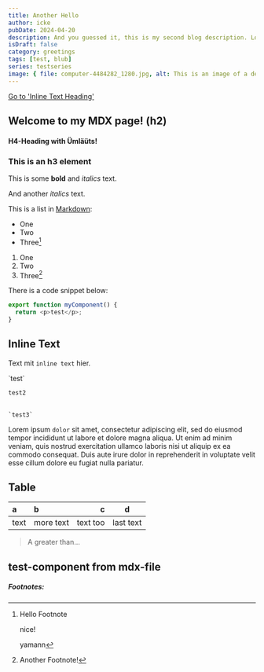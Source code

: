 ```yaml
---
title: Another Hello
author: icke
pubDate: 2024-04-20
description: And you guessed it, this is my second blog description. Lorem ipsum dolor sit, amet consectetur adipisicing elit. Laboriosam officiis iste sapiente labore voluptates expedita aspernatur quae neque, nam recusandae?
isDraft: false
category: greetings
tags: [test, blub]
series: testseries
image: { file: computer-4484282_1280.jpg, alt: This is an image of a desk }
---
```


[Go to 'Inline Text Heading'](#inline-text)

## Welcome to my MDX page! (h2)

#### H4-Heading with Ümläüts!

### This is an h3 element

This is some **bold** and _italics_ text.

And another _italics_ text.

This is a list in [Markdown]($tradeRepublic):

- One
- Two
- Three[^1]

1. One
1. Two
1. Three[^anotherFn]

There is a code snippet below:

```ts
export function myComponent() {
  return <p>test</p>;
}
```

## Inline Text

Text mit `inline text` hier.

\`test\`

<code>test2</code>

<br />
<code>`test3`</code>
<br />

Lorem ipsum `dolor` sit amet, consectetur adipiscing elit, sed do eiusmod tempor incididunt ut labore et dolore magna aliqua. Ut enim ad minim veniam, quis nostrud exercitation ullamco laboris nisi ut aliquip ex ea commodo consequat. Duis aute irure dolor in reprehenderit in voluptate velit esse cillum dolore eu fugiat nulla pariatur.

## Table

| a    | b         |        c |     d     |
| :--- | :-------- | -------: | :-------: |
| text | more text | text too | last text |

> A greater than…

<h2 className="text-danger">test-component from mdx-file</h2>

##### Footnotes:

[^1]: Hello Footnote

    nice!

    yamann

[^anotherFn]: Another Footnote!
